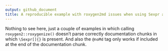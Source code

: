 ```yaml
---
output: github_document
title: A reproducible example with roxygen2md issues when using Sexpr and noMd
---
```


Nothing to see here, just a couple of examples in which calling `roxygen2::roxygenize()` doesn't parse correctly documentation chunks in which `\Sexpr[]{}` is present. And also the `@noMd` tag only works if included at the end of the documentation chunk.

